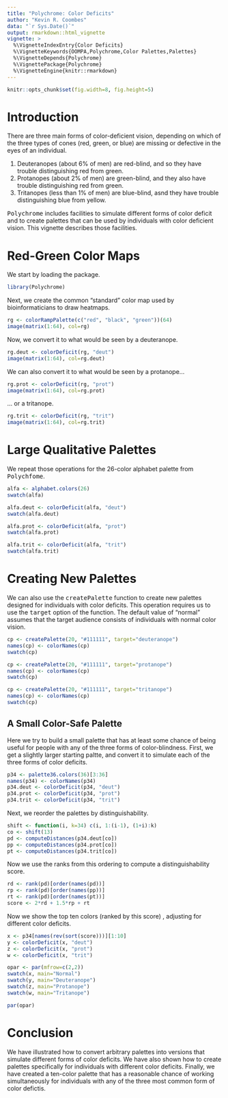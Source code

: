 ---
title: "Polychrome: Color Deficits"
author: "Kevin R. Coombes"
data: "`r Sys.Date()`"
output: rmarkdown::html_vignette
vignette: >
  %\VignetteIndexEntry{Color Deficits}
  %\VignetteKeywords{OOMPA,Polychrome,Color Palettes,Palettes}
  %\VignetteDepends{Polychrome}
  %\VignettePackage{Polychrome}
  %\VignetteEngine{knitr::rmarkdown}
---

```{r opts, echo=FALSE}
knitr::opts_chunk$set(fig.width=8, fig.height=5)
```
# Introduction

There are three main forms of color-deficient vision, depending on
which of the three types of cones (red, green, or blue) are missing
or defective in the eyes of an individual.

1. Deuteranopes (about 6% of men) are red-blind, and so they have
   trouble distinguishing red from green.
2. Protanopes (about 2% of men) are green-blind, and they also have
   trouble distinguishing red from green.
3. Tritanopes (less than 1% of men) are blue-blind, asnd they have
   trouble distinguishing blue from yellow.

<tt>Polychrome</tt> includes facilities to simulate different forms of
color deficit and to create palettes that can be used by individuals
with color deficient vision. This vignette describes those facilities.

# Red-Green Color Maps
We start by loading the package.
```{r pkgs}
library(Polychrome)
```
Next, we create the common "standard" color map used by 
bioinformaticians to draw heatmaps. 
```{r rg, fig.cap="Common red-green palette."}
rg <- colorRampPalette(c("red", "black", "green"))(64)
image(matrix(1:64), col=rg)
```

Now, we convert it to what would be seen by a deuteranope.
```{r deut, fig.cap="Deuteranopes' view of the common red-green palette."}
rg.deut <- colorDeficit(rg, "deut")
image(matrix(1:64), col=rg.deut)
```

We can also convert it to what would be seen by a protanope...
```{r prot, fig.cap="Protanopes' view of the common red-green palette."}
rg.prot <- colorDeficit(rg, "prot")
image(matrix(1:64), col=rg.prot)
```

... or a tritanope.
```{r trit, fig.cap="Tritanopes' view of the common red-green palette."}
rg.trit <- colorDeficit(rg, "trit")
image(matrix(1:64), col=rg.trit)
```

# Large Qualitative Palettes
We repeat those operations for the 26-color alphabet palette from
<tt>Polychfome</tt>. 

```{r alfa, fig.cap = "The 26-color alphabet palette."}
alfa <- alphabet.colors(26)
swatch(alfa)
```

```{r adeut, fig.cap = "The 26-color alphabet palette, as seen by a deuteranope."}
alfa.deut <- colorDeficit(alfa, "deut")
swatch(alfa.deut)
```

```{r aprot, fig.cap = "The 26-color alphabet palette, as seen by a protanope."}
alfa.prot <- colorDeficit(alfa, "prot")
swatch(alfa.prot)
```

```{r atrit, fig.cap = "The 26-color alphabet palette, as seen by a tritanope."}
alfa.trit <- colorDeficit(alfa, "trit")
swatch(alfa.trit)
```

# Creating New Palettes
We can also use the <tt>createPalette</tt> function to create new palettes
designed for individuals with color deficits. This operation requires us to
use the <tt>target</tt> option of the function. The default value of "normal"
assumes that the target audience consists of individuals with normal color
vision.

```{r cp1, fig.cap="A palette designed for deuteranopes."}
cp <- createPalette(20, "#111111", target="deuteranope")
names(cp) <- colorNames(cp)
swatch(cp)
```


```{r cp2, fig.cap = "A palette designed for protanopes."}
cp <- createPalette(20, "#111111", target="protanope")
names(cp) <- colorNames(cp)
swatch(cp)
```


```{r cp3, fig.cap = "A palette designed for tritanopes."}
cp <- createPalette(20, "#111111", target="tritanope")
names(cp) <- colorNames(cp)
swatch(cp)
```


## A Small Color-Safe Palette

Here we try to build a small palette that has at least some chance of being
useful for people with any of the three forms of color-blindness. First, we
get a slightly larger starting paltte, and convert it to simulate each of
the three forms of color deficits.
```{r dists}
p34 <- palette36.colors(36)[3:36]
names(p34) <- colorNames(p34)
p34.deut <- colorDeficit(p34, "deut")
p34.prot <- colorDeficit(p34, "prot")
p34.trit <- colorDeficit(p34, "trit")
```

Next, we reorder the palettes by distinguishability.
```{r shift}
shift <- function(i, k=34) c(i, 1:(i-1), (1+i):k)
co <- shift(13)
pd <- computeDistances(p34.deut[co])
pp <- computeDistances(p34.prot[co])
pt <- computeDistances(p34.trit[co])
```

Now we use the ranks from this ordering to compute a distinguishability score.
```{r score}
rd <- rank(pd)[order(names(pd))]
rp <- rank(pd)[order(names(pp))]
rt <- rank(pd)[order(names(pt))]
score <- 2*rd + 1.5*rp + rt
```

Now we show the top ten colors (ranked by this score) , adjusting for different
color deficits.
```{r, fig.width=8, fig.height=7, fig.cap="Color safe palette."}
x <- p34[names(rev(sort(score)))][1:10]
y <- colorDeficit(x, "deut")
z <- colorDeficit(x, "prot")
w <- colorDeficit(x, "trit")

opar <- par(mfrow=c(2,2))
swatch(x, main="Normal")
swatch(y, main="Deuteranope")
swatch(z, main="Protanope")
swatch(w, main="Tritanope")
```

```{r, echo=FALSE}
par(opar)
```

# Conclusion
We have illustrated how to convert arbitrary palettes into versions that
simulate different forms of color deficits. We have also shown how to
create palettes specifically for individuals with different color deficits.
Finally, we have created a ten-color palette that has a reasonable chance
of working simultaneously for individuals with any of the three most common
form of color defictis.

